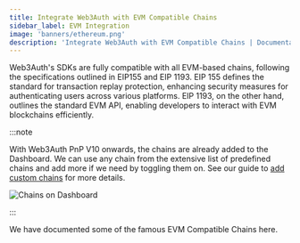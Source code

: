 ```yaml
---
title: Integrate Web3Auth with EVM Compatible Chains
sidebar_label: EVM Integration
image: 'banners/ethereum.png'
description: 'Integrate Web3Auth with EVM Compatible Chains | Documentation - Web3Auth'
---
```



<SEO
  title="Integrate Web3Auth with EVM Compatible Chains"
  description="Integrate Web3Auth with EVM Compatible Chains | Documentation - Web3Auth"
  image="https://web3auth.io/docs/banners/ethereum.png"
  slug="/embedded-wallets/connect-blockchain/evm/"
/>

Web3Auth's SDKs are fully compatible with all EVM-based chains, following the specifications outlined in EIP155 and EIP 1193. EIP 155 defines the standard for transaction replay protection, enhancing security measures for authenticating users across various platforms. EIP 1193, on the other hand, outlines the standard EVM API, enabling developers to interact with EVM blockchains efficiently.

:::note

With Web3Auth PnP V10 onwards, the chains are already added to the Dashboard. We can use any chain from the extensive list of predefined chains and add more if we need by toggling them on. See our guide to [add custom chains](/connect-blockchain/custom-chains) for more details.

![Chains on Dashboard](https://i.ibb.co/4nCD2GTJ/chains.gif)

:::

We have documented some of the famous EVM Compatible Chains here.

<EVMChains />
